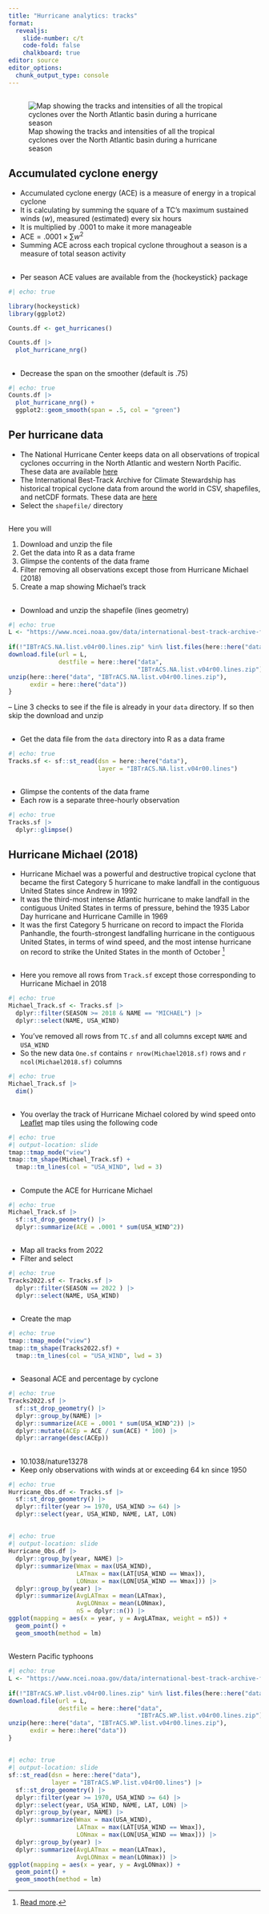 ```yaml
---
title: "Hurricane analytics: tracks"
format:
  revealjs:
    slide-number: c/t
    code-fold: false
    chalkboard: true
editor: source
editor_options: 
  chunk_output_type: console
---
```


##

![Map showing the tracks and intensities of all the tropical cyclones over the North Atlantic basin during a hurricane season](https://www.nhc.noaa.gov/data/tracks/tracks-at-2020.png)

## Accumulated cyclone energy

-   Accumulated cyclone energy (ACE) is a measure of energy in a tropical cyclone 
-   It is calculating by summing the square of a TC's maximum sustained winds ($w$), measured (estimated) every six hours
-   It is multiplied by .0001 to make it more manageable
-   $\text{ACE} = .0001 \times\sum w^2$
-   Summing ACE across each tropical cyclone throughout a season is a measure of total season activity

## 

-   Per season ACE values are available from the {hockeystick} package

```r
#| echo: true

library(hockeystick)
library(ggplot2)

Counts.df <- get_hurricanes()

Counts.df |>
  plot_hurricane_nrg()
```

## 
-   Decrease the span on the smoother (default is .75)

```r
#| echo: true
Counts.df |>
  plot_hurricane_nrg() +
  ggplot2::geom_smooth(span = .5, col = "green")
```

## Per hurricane data

-   The National Hurricane Center keeps data on all observations of tropical cyclones occurring in the North Atlantic and western North Pacific. These data are available [here](https://www.nhc.noaa.gov/data/)
-   The International Best-Track Archive for Climate Stewardship has historical tropical cyclone data from around the world in CSV, shapefiles, and netCDF formats. These data are [here](https://www.ncei.noaa.gov/data/international-best-track-archive-for-climate-stewardship-ibtracs/v04r00/access)
-   Select the `shapefile/` directory

## 

Here you will

1.  Download and unzip the file
2.  Get the data into R as a data frame
3.  Glimpse the contents of the data frame
4.  Filter removing all observations except those from Hurricane Michael (2018)
5.  Create a map showing Michael's track

## 

-   Download and unzip the shapefile (lines geometry) 

```r
#| echo: true
L <- "https://www.ncei.noaa.gov/data/international-best-track-archive-for-climate-stewardship-ibtracs/v04r00/access/shapefile/IBTrACS.NA.list.v04r00.lines.zip"
  
if(!"IBTrACS.NA.list.v04r00.lines.zip" %in% list.files(here::here("data"))) {
download.file(url = L,
              destfile = here::here("data",
                                    "IBTrACS.NA.list.v04r00.lines.zip"))
unzip(here::here("data", "IBTrACS.NA.list.v04r00.lines.zip"),
      exdir = here::here("data"))
}
```

-- Line 3 checks to see if the file is already in your `data` directory. If so then skip the download and unzip

## 

-   Get the data file from the `data` directory into R as a data frame

```r
#| echo: true
Tracks.sf <- sf::st_read(dsn = here::here("data"), 
                         layer = "IBTrACS.NA.list.v04r00.lines")
```

## {.smaller}

-   Glimpse the contents of the data frame
-   Each row is a separate three-hourly observation

```r
#| echo: true
Tracks.sf |>
  dplyr::glimpse()
```

## Hurricane Michael (2018) {.smaller}

-   Hurricane Michael was a powerful and destructive tropical cyclone that became the first Category 5 hurricane to make landfall in the contiguous United States since Andrew in 1992
-   It was the third-most intense Atlantic hurricane to make landfall in the contiguous United States in terms of pressure, behind the 1935 Labor Day hurricane and Hurricane Camille in 1969
-   It was the first Category 5 hurricane on record to impact the Florida Panhandle, the fourth-strongest landfalling hurricane in the contiguous United States, in terms of wind speed, and the most intense hurricane on record to strike the United States in the month of October [^1]

[^1]: [Read more](https://en.wikipedia.org/wiki/Hurricane_Michael).

## 

-   Here you remove all rows from `Track.sf` except those corresponding to Hurricane Michael in 2018

```r
#| echo: true
Michael_Track.sf <- Tracks.sf |>
  dplyr::filter(SEASON >= 2018 & NAME == "MICHAEL") |>
  dplyr::select(NAME, USA_WIND)
```

-   You've removed all rows from `TC.sf` and all columns except `NAME` and `USA_WIND`
-   So the new data `One.sf` contains `r nrow(Michael2018.sf)` rows and `r ncol(Michael2018.sf)` columns

```r
#| echo: true
Michael_Track.sf |>
  dim()
```

## 

-   You overlay the track of Hurricane Michael colored by wind speed onto [Leaflet](https://openmaptiles.org/docs/website/leaflet/) map tiles using the following code

```r
#| echo: true
#| output-location: slide
tmap::tmap_mode("view")
tmap::tm_shape(Michael_Track.sf) +
  tmap::tm_lines(col = "USA_WIND", lwd = 3)
```

##

-   Compute the ACE for Hurricane Michael

```r
#| echo: true
Michael_Track.sf |>
  sf::st_drop_geometry() |>
  dplyr::summarize(ACE = .0001 * sum(USA_WIND^2))
```

##

-   Map all tracks from 2022
-   Filter and select

```r
#| echo: true
Tracks2022.sf <- Tracks.sf |>
  dplyr::filter(SEASON == 2022 ) |>
  dplyr::select(NAME, USA_WIND)
```

##

-   Create the map

```r
#| echo: true
tmap::tmap_mode("view")
tmap::tm_shape(Tracks2022.sf) +
  tmap::tm_lines(col = "USA_WIND", lwd = 3)
```

## {.smaller}

-   Seasonal ACE and percentage by cyclone

```r
#| echo: true
Tracks2022.sf |>
  sf::st_drop_geometry() |>
  dplyr::group_by(NAME) |>
  dplyr::summarize(ACE = .0001 * sum(USA_WIND^2)) |>
  dplyr::mutate(ACEp = ACE / sum(ACE) * 100) |>
  dplyr::arrange(desc(ACEp))
```

##

-   10.1038/nature13278
-   Keep only observations with winds at or exceeding 64 kn since 1950

```r
#| echo: true
Hurricane_Obs.df <- Tracks.sf |>
  sf::st_drop_geometry() |>
  dplyr::filter(year >= 1970, USA_WIND >= 64) |>
  dplyr::select(year, USA_WIND, NAME, LAT, LON)
```

##

```r
#| echo: true
#| output-location: slide
Hurricane_Obs.df |>
  dplyr::group_by(year, NAME) |>
  dplyr::summarize(Wmax = max(USA_WIND),
                   LATmax = max(LAT[USA_WIND == Wmax]),
                   LONmax = max(LON[USA_WIND == Wmax])) |>
  dplyr::group_by(year) |>
  dplyr::summarize(AvgLATmax = mean(LATmax),
                   AvgLONmax = mean(LONmax),
                   nS = dplyr::n()) |>
ggplot(mapping = aes(x = year, y = AvgLATmax, weight = nS)) +
  geom_point() + 
  geom_smooth(method = lm)
```

##

Western Pacific typhoons

```r
#| echo: true
L <- "https://www.ncei.noaa.gov/data/international-best-track-archive-for-climate-stewardship-ibtracs/v04r00/access/shapefile/IBTrACS.WP.list.v04r00.lines.zip"
  
if(!"IBTrACS.WP.list.v04r00.lines.zip" %in% list.files(here::here("data"))) {
download.file(url = L,
              destfile = here::here("data",
                                    "IBTrACS.WP.list.v04r00.lines.zip"))
unzip(here::here("data", "IBTrACS.WP.list.v04r00.lines.zip"),
      exdir = here::here("data"))
}
```

##

```r
#| echo: true
#| output-location: slide
sf::st_read(dsn = here::here("data"), 
            layer = "IBTrACS.WP.list.v04r00.lines") |>
  sf::st_drop_geometry() |>
  dplyr::filter(year >= 1970, USA_WIND >= 64) |>
  dplyr::select(year, USA_WIND, NAME, LAT, LON) |>
  dplyr::group_by(year, NAME) |>
  dplyr::summarize(Wmax = max(USA_WIND),
                   LATmax = max(LAT[USA_WIND == Wmax]),
                   LONmax = max(LON[USA_WIND == Wmax])) |>
  dplyr::group_by(year) |>
  dplyr::summarize(AvgLATmax = mean(LATmax),
                   AvgLONmax = mean(LONmax)) |>
ggplot(mapping = aes(x = year, y = AvgLONmax)) +
  geom_point() +
  geom_smooth(method = lm)
```
